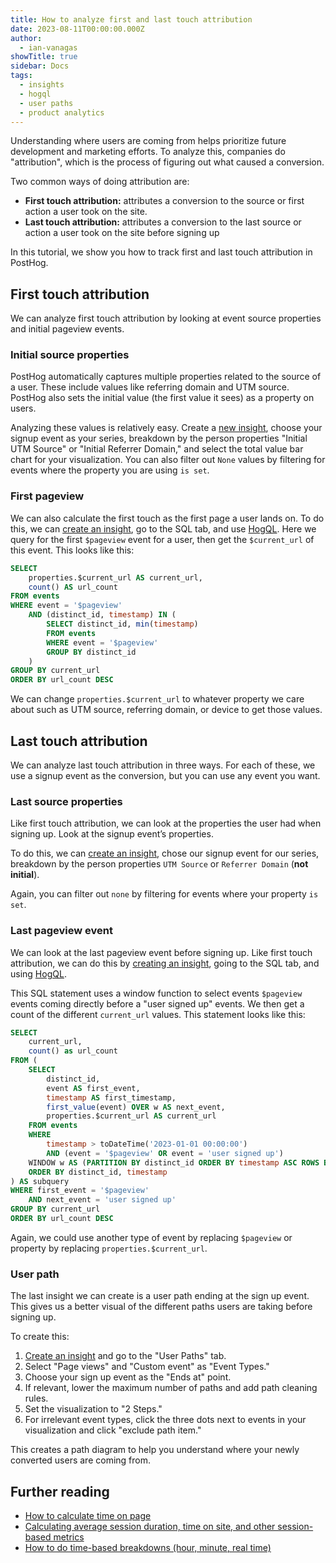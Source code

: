 ```yaml
---
title: How to analyze first and last touch attribution
date: 2023-08-11T00:00:00.000Z
author:
  - ian-vanagas
showTitle: true
sidebar: Docs
tags:
  - insights
  - hogql
  - user paths
  - product analytics
---
```



Understanding where users are coming from helps prioritize future development and marketing efforts. To analyze this, companies do "attribution", which is the process of figuring out what caused a conversion. 

Two common ways of doing attribution are:

- **First touch attribution:** attributes a conversion to the source or first action a user took on the site.
- **Last touch attribution:** attributes a conversion to the last source or action a user took on the site before signing up

In this tutorial, we show you how to track first and last touch attribution in PostHog.

## First touch attribution

We can analyze first touch attribution by looking at event source properties and initial pageview events.

### Initial source properties

PostHog automatically captures multiple properties related to the source of a user. These include values like referring domain and UTM source. PostHog also sets the initial value (the first value it sees) as a property on users.

Analyzing these values is relatively easy. Create a [new insight](https://app.posthog.com/insights/new), choose your signup event as your series, breakdown by the person properties "Initial UTM Source" or "Initial Referrer Domain," and select the total value bar chart for your visualization. You can also filter out `None` values by filtering for events where the property you are using `is set`.

<ProductScreenshot
  imageLight={InitialLight} 
  imageDark={InitialDark} 
  alt="Initial properties"
  classes="rounded"
/>

### First pageview

We can also calculate the first touch as the first page a user lands on. To do this, we can [create an insight](https://app.posthog.com/insights/new), go to the SQL tab, and use [HogQL](/docs/hogql). Here we query for the first `$pageview` event for a user, then get the `$current_url` of this event. This looks like this:

```sql
SELECT 
    properties.$current_url AS current_url,
    count() AS url_count
FROM events
WHERE event = '$pageview'
    AND (distinct_id, timestamp) IN (
        SELECT distinct_id, min(timestamp)
        FROM events
        WHERE event = '$pageview'
        GROUP BY distinct_id
    )
GROUP BY current_url
ORDER BY url_count DESC
```

We can change `properties.$current_url` to whatever property we care about such as UTM source, referring domain, or device to get those values.

## Last touch attribution

We can analyze last touch attribution in three ways. For each of these, we use a signup event as the conversion, but you can use any event you want. 

### Last source properties

Like first touch attribution, we can look at the properties the user had when signing up. Look at the signup event’s properties. 

To do this, we can [create an insight](https://app.posthog.com/insights/new), chose our signup event for our series, breakdown by the person properties `UTM Source` or `Referrer Domain` (**not initial**). 

Again, you can filter out `none` by filtering for events where your property `is set`.

<ProductScreenshot
  imageLight={ReferrerLight} 
  imageDark={ReferrerDark} 
  alt="Referrer property"
  classes="rounded"
/>

### Last pageview event

We can look at the last pageview event before signing up. Like first touch attribution, we can do this by [creating an insight](https://app.posthog.com/insights/new), going to the SQL tab, and using [HogQL](/docs/hogql). 

This SQL statement uses a window function to select events `$pageview` events coming directly before a "user signed up" events. We then get a count of the different `current_url` values. This statement looks like this:

```sql
SELECT
    current_url,
    count() as url_count
FROM (
    SELECT 
        distinct_id,
        event AS first_event,
        timestamp AS first_timestamp,
        first_value(event) OVER w AS next_event,
        properties.$current_url AS current_url
    FROM events
    WHERE 
        timestamp > toDateTime('2023-01-01 00:00:00') 
        AND (event = '$pageview' OR event = 'user signed up')
    WINDOW w AS (PARTITION BY distinct_id ORDER BY timestamp ASC ROWS BETWEEN 1 FOLLOWING AND 1 FOLLOWING)
    ORDER BY distinct_id, timestamp
) AS subquery
WHERE first_event = '$pageview'
    AND next_event = 'user signed up'
GROUP BY current_url
ORDER BY url_count DESC
```

Again, we could use another type of event by replacing `$pageview` or property by replacing `properties.$current_url`.

### User path

The last insight we can create is a user path ending at the sign up event. This gives us a better visual of the different paths users are taking before signing up.

To create this:

1. [Create an insight](https://app.posthog.com/insights/new) and go to the "User Paths" tab. 
2. Select "Page views" and "Custom event" as "Event Types."
3. Choose your sign up event as the "Ends at" point.
4. If relevant, lower the maximum number of paths and add path cleaning rules.
5. Set the visualization to "2 Steps."
6. For irrelevant event types, click the three dots next to events in your visualization and click "exclude path item."

This creates a path diagram to help you understand where your newly converted users are coming from.

<ProductScreenshot
  imageLight={PathLight} 
  imageDark={PathDark} 
  alt="User path"
  classes="rounded"
/>

## Further reading

- [How to calculate time on page](/tutorials/time-on-page)
- [Calculating average session duration, time on site, and other session-based metrics](/tutorials/session-metrics)
- [How to do time-based breakdowns (hour, minute, real time)](/tutorials/time-breakdowns)
